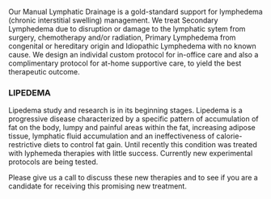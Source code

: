 <!-- 
Page content for Massage page
 -->


Our Manual Lymphatic Drainage is a gold-standard support for lymphedema (chronic interstitial swelling) management. We treat Secondary Lymphedema due to disruption or damage to the lymphatic sytem from surgery, chemotherapy and/or radiation, Primary Lymphedema from congenital or hereditary origin and Idiopathic Lymphedema with no known cause. We design an individal custom protocol for in-office care and also a complimentary protocol for at-home supportive care, to yield the best therapeutic outcome.


<h3 style={{marginTop: 50}}>LIPEDEMA</h3>

Lipedema study and research is in its beginning stages. Lipedema is a progressive disease characterized by a specific pattern of accumulation of fat on the body, lumpy and painful areas within the fat, increasing adipose tissue, lymphatic fluid accumulation and an ineffectiveness of calorie-restrictive diets to control fat gain. Until recently this condition was treated with lyphemeda therapies with little success. Currently new experimental protocols are being tested.

Please give us a call to discuss these new therapies and to see if you are a candidate for receiving this promising new treatment.
